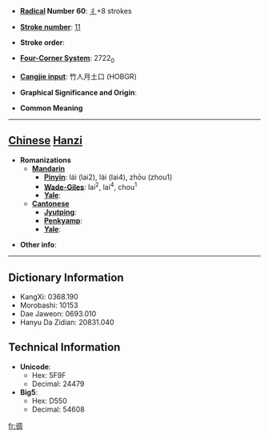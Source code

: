 * '''[[Wiktionary:Chinese radical index| Radical]] Number 60''': [[Wiktionary:Chinese radical index 彳|彳]]+8 strokes

* '''[[Wiktionary:Chinese total strokes index|Stroke number]]''': [[Wiktionary:Chinese total strokes index 11|11]]

* '''Stroke order''': 

* '''[[Wiktionary:Chinese four corner index|Four-Corner System]]''': 2722<sub>0</sub>

* '''[[Wiktionary:Chinese Cangjie index|Cangjie input]]''': 竹人月土口 (HOBGR)

* '''Graphical Significance and Origin''': 

* '''Common Meaning'''

----

== [[Chinese]] [[Hanzi]] ==

* '''Romanizations'''
** '''[[Mandarin]]'''
*** '''[[Pinyin]]''': lái (lai2), lài (lai4), zhōu (zhou1)
*** '''[[Wade-Giles]]''': lai<sup>2</sup>, lai<sup>4</sup>, chou<sup>1</sup>
*** '''[[Yale]]''': 
** '''[[Cantonese]]'''
*** '''[[Jyutping]]''':
*** '''[[Penkyamp]]''': 
*** '''[[Yale]]''': 

* '''Other info''': 

----

== Dictionary Information ==

* KangXi: 0368.190
* Morobashi: 10153
* Dae Jaweon: 0693.010
* Hanyu Da Zidian: 20831.040

== Technical Information ==

* '''Unicode''':
** Hex: 5F9F
** Decimal: 24479
* '''Big5''':
** Hex: D550
** Decimal: 54608

[[fr:徟]]